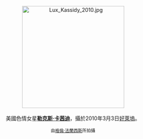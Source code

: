 <center>
[[File:Lux_Kassidy_2010.jpg|275px]]
<br><br>
美國色情女星'''[[勒克斯·卡茜迪|勒克斯·卡茜迪]]'''，攝於2010年3月3日[[好萊塢|好萊塢]]。
<p>
<small>由[[:en:User:Toglenn|格倫·法蘭西斯]]所拍攝</small>
</center>